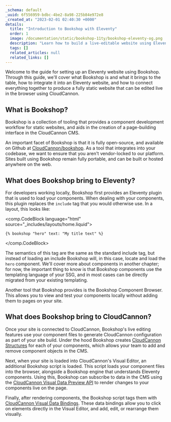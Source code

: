 ```yaml
---
_schema: default
_uuid: 6f556959-bdbc-4be2-8a98-225b84e972e8
_created_at: "2023-02-01 02:40:30 +0000"
details:
  title: "Introduction to Bookshop with Eleventy"
  order: 1
  image: /documentation/static/bookshop-11ty/bookshop-eleventy-og.png
  description: "Learn how to build a live-editable website using Eleventy and Bookshop on CloudCannon."
  tags: []
  related_articles: null
  related_links: []
---
```


Welcome to the guide for setting up an Eleventy website using Bookshop.
Through this guide, we'll cover what Bookshop is and what it brings to the table,
how to integrate it into an Eleventy website, and how to connect everything together
to produce a fully static website that can be edited live in the browser using CloudCannon.

## What is Bookshop?

Bookshop is a collection of tooling that provides a component development workflow for static websites,
and aids in the creation of a page-building interface in the CloudCannon CMS.

An important facet of Bookshop is that it is fully open-source, and available on Github at [CloudCannon/bookshop](https://github.com/CloudCannon/bookshop/).
As a tool that integrates into your codebase, we want to ensure that you aren't vendor-locked to our platform.
Sites built using Bookshop remain fully portable, and can be built or hosted anywhere on the web.

## What does Bookshop bring to Eleventy?

For developers working locally, Bookshop first provides an Eleventy plugin that is used to load your components.
When dealing with your components, this plugin replaces the `include` tag that you would otherwise use. In a layout, this looks like:

<comp.CodeBlock language="html" source="_includes/layouts/home.liquid">
```
{% bookshop "hero" text: "My title text" %}
```
</comp.CodeBlock>

The semantics of this tag are the same as the standard include tag,
but instead of loading an include Bookshop will, in this case, locate and load the `hero` component.
We'll cover more about components in another chapter; for now, the important thing to know is that Bookshop components
use the templating language of your SSG, and in most cases can be directly migrated from your existing templating.

Another tool that Bookshop provides is the Bookshop Component Browser. This allows you to view and test your components
locally without adding them to pages on your site.

## What does Bookshop bring to CloudCannon?

Once your site is connected to CloudCannon, Bookshop's live editing features use your component files to
generate CloudCannon configuration as part of your site build. Under the hood Bookshop creates 
[CloudCannon Structures](/documentation/developer-articles/create-a-structure/) for each of your components,
which allows your team to add and remove component objects in the CMS.

Next, when your site is loaded into CloudCannon's Visual Editor, an additional Bookshop script is loaded.
This script loads your component files into the browser, alongside a Bookshop engine that understands Eleventy components.
Using this, Bookshop can subscribe to data in the CMS using the [CloudCannon Visual Data Preview API](/documentation/articles/what-are-visual-data-previews/)
to render changes to your components live on the page.

Finally, after rendering components, the Bookshop script tags them with [CloudCannon Visual Data Bindings](/documentation/articles/what-are-visual-data-bindings/).
These data bindings allow you to click on elements directly in the Visual Editor, and add, edit, or rearrange them visually.

